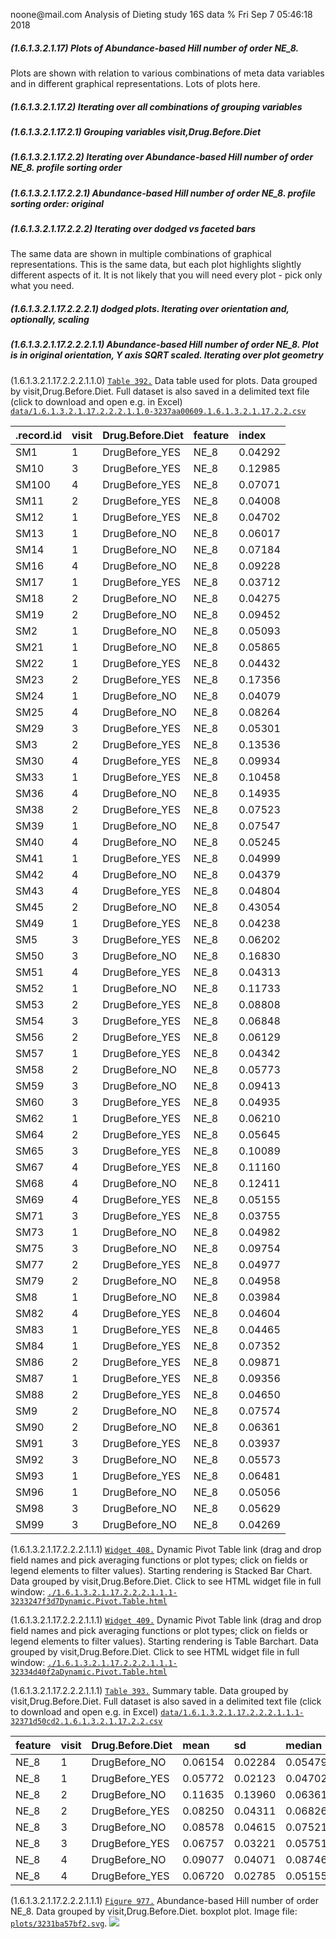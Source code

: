 noone@mail.com
Analysis of Dieting study 16S data
% Fri Sep  7 05:46:18 2018



##### \(1.6.1.3.2.1.17\) Plots of Abundance-based Hill number of order NE_8.



Plots are shown with relation to various combinations of meta 
                   data variables and in different graphical representations. Lots of plots here.



##### \(1.6.1.3.2.1.17.2\) Iterating over all combinations of grouping variables




##### \(1.6.1.3.2.1.17.2.1\) Grouping variables visit,Drug.Before.Diet




##### \(1.6.1.3.2.1.17.2.2\) Iterating over Abundance-based Hill number of order NE_8. profile sorting order




##### \(1.6.1.3.2.1.17.2.2.1\) Abundance-based Hill number of order NE_8. profile sorting order: original




##### \(1.6.1.3.2.1.17.2.2.2\) Iterating over dodged vs faceted bars



The same data are shown in multiple combinations of graphical representations. 
                         This is the same data, but each plot highlights slightly different aspects of it.
                         It is not likely that you will need every plot - pick only what you need.



##### \(1.6.1.3.2.1.17.2.2.2.1\) dodged plots. Iterating over orientation and, optionally, scaling




##### \(1.6.1.3.2.1.17.2.2.2.1.1\) Abundance-based Hill number of order NE_8. Plot is in original orientation, Y axis SQRT scaled. Iterating over plot geometry



\(1.6.1.3.2.1.17.2.2.2.1.1.0\) <a name="table.392"></a>[`Table 392.`](#table.392) Data table used for plots. Data grouped by visit,Drug.Before.Diet. Full dataset is also saved in a delimited text file (click to download and open e.g. in Excel) [`data/1.6.1.3.2.1.17.2.2.2.1.1.0-3237aa00609.1.6.1.3.2.1.17.2.2.csv`](data/1.6.1.3.2.1.17.2.2.2.1.1.0-3237aa00609.1.6.1.3.2.1.17.2.2.csv)




| .record.id | visit | Drug.Before.Diet | feature | index   |
|:-----------|:------|:-----------------|:--------|:--------|
| SM1        | 1     | DrugBefore\_YES  | NE\_8   | 0.04292 |
| SM10       | 3     | DrugBefore\_YES  | NE\_8   | 0.12985 |
| SM100      | 4     | DrugBefore\_YES  | NE\_8   | 0.07071 |
| SM11       | 2     | DrugBefore\_YES  | NE\_8   | 0.04008 |
| SM12       | 1     | DrugBefore\_YES  | NE\_8   | 0.04702 |
| SM13       | 1     | DrugBefore\_NO   | NE\_8   | 0.06017 |
| SM14       | 1     | DrugBefore\_NO   | NE\_8   | 0.07184 |
| SM16       | 4     | DrugBefore\_NO   | NE\_8   | 0.09228 |
| SM17       | 1     | DrugBefore\_YES  | NE\_8   | 0.03712 |
| SM18       | 2     | DrugBefore\_NO   | NE\_8   | 0.04275 |
| SM19       | 2     | DrugBefore\_NO   | NE\_8   | 0.09452 |
| SM2        | 1     | DrugBefore\_NO   | NE\_8   | 0.05093 |
| SM21       | 1     | DrugBefore\_NO   | NE\_8   | 0.05865 |
| SM22       | 1     | DrugBefore\_YES  | NE\_8   | 0.04432 |
| SM23       | 2     | DrugBefore\_YES  | NE\_8   | 0.17356 |
| SM24       | 1     | DrugBefore\_NO   | NE\_8   | 0.04079 |
| SM25       | 4     | DrugBefore\_NO   | NE\_8   | 0.08264 |
| SM29       | 3     | DrugBefore\_YES  | NE\_8   | 0.05301 |
| SM3        | 2     | DrugBefore\_YES  | NE\_8   | 0.13536 |
| SM30       | 4     | DrugBefore\_YES  | NE\_8   | 0.09934 |
| SM33       | 1     | DrugBefore\_YES  | NE\_8   | 0.10458 |
| SM36       | 4     | DrugBefore\_NO   | NE\_8   | 0.14935 |
| SM38       | 2     | DrugBefore\_YES  | NE\_8   | 0.07523 |
| SM39       | 1     | DrugBefore\_NO   | NE\_8   | 0.07547 |
| SM40       | 4     | DrugBefore\_NO   | NE\_8   | 0.05245 |
| SM41       | 1     | DrugBefore\_YES  | NE\_8   | 0.04999 |
| SM42       | 4     | DrugBefore\_NO   | NE\_8   | 0.04379 |
| SM43       | 4     | DrugBefore\_YES  | NE\_8   | 0.04804 |
| SM45       | 2     | DrugBefore\_NO   | NE\_8   | 0.43054 |
| SM49       | 1     | DrugBefore\_YES  | NE\_8   | 0.04238 |
| SM5        | 3     | DrugBefore\_YES  | NE\_8   | 0.06202 |
| SM50       | 3     | DrugBefore\_NO   | NE\_8   | 0.16830 |
| SM51       | 4     | DrugBefore\_YES  | NE\_8   | 0.04313 |
| SM52       | 1     | DrugBefore\_NO   | NE\_8   | 0.11733 |
| SM53       | 2     | DrugBefore\_YES  | NE\_8   | 0.08808 |
| SM54       | 3     | DrugBefore\_YES  | NE\_8   | 0.06848 |
| SM56       | 2     | DrugBefore\_YES  | NE\_8   | 0.06129 |
| SM57       | 1     | DrugBefore\_YES  | NE\_8   | 0.04342 |
| SM58       | 2     | DrugBefore\_NO   | NE\_8   | 0.05773 |
| SM59       | 3     | DrugBefore\_NO   | NE\_8   | 0.09413 |
| SM60       | 3     | DrugBefore\_YES  | NE\_8   | 0.04935 |
| SM62       | 1     | DrugBefore\_YES  | NE\_8   | 0.06210 |
| SM64       | 2     | DrugBefore\_YES  | NE\_8   | 0.05645 |
| SM65       | 3     | DrugBefore\_YES  | NE\_8   | 0.10089 |
| SM67       | 4     | DrugBefore\_YES  | NE\_8   | 0.11160 |
| SM68       | 4     | DrugBefore\_NO   | NE\_8   | 0.12411 |
| SM69       | 4     | DrugBefore\_YES  | NE\_8   | 0.05155 |
| SM71       | 3     | DrugBefore\_YES  | NE\_8   | 0.03755 |
| SM73       | 1     | DrugBefore\_NO   | NE\_8   | 0.04982 |
| SM75       | 3     | DrugBefore\_NO   | NE\_8   | 0.09754 |
| SM77       | 2     | DrugBefore\_YES  | NE\_8   | 0.04977 |
| SM79       | 2     | DrugBefore\_NO   | NE\_8   | 0.04958 |
| SM8        | 1     | DrugBefore\_NO   | NE\_8   | 0.03984 |
| SM82       | 4     | DrugBefore\_YES  | NE\_8   | 0.04604 |
| SM83       | 1     | DrugBefore\_YES  | NE\_8   | 0.04465 |
| SM84       | 1     | DrugBefore\_YES  | NE\_8   | 0.07352 |
| SM86       | 2     | DrugBefore\_YES  | NE\_8   | 0.09871 |
| SM87       | 1     | DrugBefore\_YES  | NE\_8   | 0.09356 |
| SM88       | 2     | DrugBefore\_YES  | NE\_8   | 0.04650 |
| SM9        | 2     | DrugBefore\_NO   | NE\_8   | 0.07574 |
| SM90       | 2     | DrugBefore\_NO   | NE\_8   | 0.06361 |
| SM91       | 3     | DrugBefore\_YES  | NE\_8   | 0.03937 |
| SM92       | 3     | DrugBefore\_NO   | NE\_8   | 0.05573 |
| SM93       | 1     | DrugBefore\_YES  | NE\_8   | 0.06481 |
| SM96       | 1     | DrugBefore\_NO   | NE\_8   | 0.05056 |
| SM98       | 3     | DrugBefore\_NO   | NE\_8   | 0.05629 |
| SM99       | 3     | DrugBefore\_NO   | NE\_8   | 0.04269 |







\(1.6.1.3.2.1.17.2.2.2.1.1.1\) <a name="widget.408"></a>[`Widget 408.`](#widget.408) Dynamic Pivot Table link (drag and drop field names and pick averaging 
                      functions or plot types; click on fields or legend elements to filter values). 
                      Starting rendering is Stacked Bar Chart. Data grouped by visit,Drug.Before.Diet. Click to see HTML widget file in full window: [`./1.6.1.3.2.1.17.2.2.2.1.1.1-3233247f3d7Dynamic.Pivot.Table.html`](./1.6.1.3.2.1.17.2.2.2.1.1.1-3233247f3d7Dynamic.Pivot.Table.html)





\(1.6.1.3.2.1.17.2.2.2.1.1.1\) <a name="widget.409"></a>[`Widget 409.`](#widget.409) Dynamic Pivot Table link (drag and drop field names and pick averaging 
                      functions or plot types; click on fields or legend elements to filter values). 
                      Starting rendering is Table Barchart. Data grouped by visit,Drug.Before.Diet. Click to see HTML widget file in full window: [`./1.6.1.3.2.1.17.2.2.2.1.1.1-32334d40f2aDynamic.Pivot.Table.html`](./1.6.1.3.2.1.17.2.2.2.1.1.1-32334d40f2aDynamic.Pivot.Table.html)


\(1.6.1.3.2.1.17.2.2.2.1.1.1\) <a name="table.393"></a>[`Table 393.`](#table.393) Summary table. Data grouped by visit,Drug.Before.Diet. Full dataset is also saved in a delimited text file (click to download and open e.g. in Excel) [`data/1.6.1.3.2.1.17.2.2.2.1.1.1-32371d50cd2.1.6.1.3.2.1.17.2.2.csv`](data/1.6.1.3.2.1.17.2.2.2.1.1.1-32371d50cd2.1.6.1.3.2.1.17.2.2.csv)




| feature | visit | Drug.Before.Diet | mean    | sd      | median  | incidence |
|:--------|:------|:-----------------|:--------|:--------|:--------|:----------|
| NE\_8   | 1     | DrugBefore\_NO   | 0.06154 | 0.02284 | 0.05479 | 1         |
| NE\_8   | 1     | DrugBefore\_YES  | 0.05772 | 0.02123 | 0.04702 | 1         |
| NE\_8   | 2     | DrugBefore\_NO   | 0.11635 | 0.13960 | 0.06361 | 1         |
| NE\_8   | 2     | DrugBefore\_YES  | 0.08250 | 0.04311 | 0.06826 | 1         |
| NE\_8   | 3     | DrugBefore\_NO   | 0.08578 | 0.04615 | 0.07521 | 1         |
| NE\_8   | 3     | DrugBefore\_YES  | 0.06757 | 0.03221 | 0.05751 | 1         |
| NE\_8   | 4     | DrugBefore\_NO   | 0.09077 | 0.04071 | 0.08746 | 1         |
| NE\_8   | 4     | DrugBefore\_YES  | 0.06720 | 0.02785 | 0.05155 | 1         |







\(1.6.1.3.2.1.17.2.2.2.1.1.1\) <a name="figure.977"></a>[`Figure 977.`](#figure.977) Abundance-based Hill number of order NE_8. Data grouped by visit,Drug.Before.Diet.  boxplot plot.  Image file: [`plots/3231ba57bf2.svg`](plots/3231ba57bf2.svg).
![](plots/3231ba57bf2.svg)